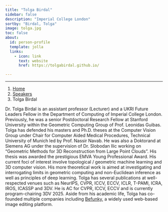 ```yaml
---
title: "Tolga Birdal"
sidebar: false
description: "Imperial College London"
sortby: "Birdal, Tolga"
image: tolga.jpg
toc: false
about:
  id: person-profile
  template: jolla
  links:
    - icon: link
      text: website
      href: https://tolgabirdal.github.io/

---
```

---

```{=html}
<nav aria-label="breadcrumb">
  <ol class="breadcrumb">
    <li class="breadcrumb-item"><a href="../../index.html">Home</a></li>
    <li class="breadcrumb-item"><a href="../../speaker.html">Speakers</a></li>
    <li class="breadcrumb-item active">Tolga Birdal</li>

  </ol>
</nav>
```

:::{#person-profile}
:::

Dr. Tolga Birdal is an assistant professor (Lecturer) and a UKRI Future Leaders Fellow in the Department of Computing of Imperial College London. 
Previously, he was a senior Postdoctoral Research Fellow at Stanford University within the Geometric Computing Group of Prof. Leonidas Guibas. 
Tolga has defended his masters and Ph.D. theses at the Computer Vision Group under Chair for Computer Aided Medical Procedures, Technical University of Munich led by Prof. Nassir Navab. 
He was also a Doktorand at Siemens AG under the supervision of Dr. Slobodan Ilic working on “Geometric Methods for 3D Reconstruction from Large Point Clouds”. 
His thesis was awarded the prestigious EMVA Young Professional Award. 
His current foci of interest involve topological / geometric machine learning and 3D computer vision. 
His more theoretical work is aimed at investigating and interrogating limits in geometric computing and non-Euclidean inference as well as principles of deep learning. 
Tolga has several publications at well-respected venues such as NeurIPS, CVPR, ICCV, ECCV, ICLR, T-PAMI, ICRA, IROS, ICASSP and 3DV. 
He is AC for CVPR, ICCV,  ECCV and is currently program-chairing 3DV 2025. 
Aside from his academic life, Tolga has co-founded multiple companies including [Befunky](https://www.befunky.com/), a widely used web-based image editing platform.